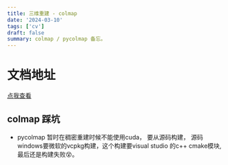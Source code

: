 ```yaml
---
title: 三维重建 - colmap
date: '2024-03-10'
tags: ['cv']
draft: false
summary: colmap / pycolmap 备忘。
---
```


# 文档地址
[点我查看](https://colmap.github.io/tutorial.html)

## colmap 踩坑
- pycolmap 暂时在稠密重建时候不能使用cuda， 要从源码构建， 源码windows要微软的vcpkg构建，这个构建要visual studio 的c++ cmake模块, 最后还是构建失败😵。 

